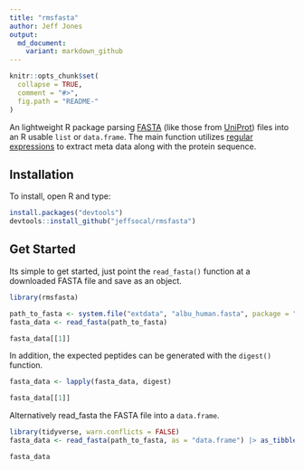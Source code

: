 ```yaml
---
title: "rmsfasta"
author: Jeff Jones
output:
  md_document:
    variant: markdown_github
---
```


```r
knitr::opts_chunk$set(
  collapse = TRUE,
  comment = "#>",
  fig.path = "README-"
)
```

An lightweight R package parsing [FASTA](https://en.wikipedia.org/wiki/FASTA_format) (like those from [UniProt](https://www.uniprot.org/)) files into an R usable `list` or `data.frame`. The main function utilizes [regular expressions](https://en.wikipedia.org/wiki/Regular_expression) to extract meta data along with the protein sequence.

## Installation

To install, open R and type:

``` r
install.packages("devtools")
devtools::install_github("jeffsocal/rmsfasta")
```

## Get Started

Its simple to get started, just point the `read_fasta()` function at a downloaded FASTA file and save as an object.

``` r
library(rmsfasta)

path_to_fasta <- system.file("extdata", "albu_human.fasta", package = "rmsfasta")
fasta_data <- read_fasta(path_to_fasta)

fasta_data[[1]]
```

In addition, the expected peptides can be generated with the `digest()` function.
``` r
fasta_data <- lapply(fasta_data, digest)

fasta_data[[1]]
```

Alternatively read_fasta the FASTA file into a `data.frame`.
``` r
library(tidyverse, warn.conflicts = FALSE)
fasta_data <- read_fasta(path_to_fasta, as = "data.frame") |> as_tibble()

fasta_data
```
